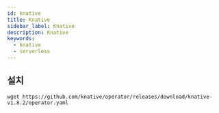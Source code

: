 ```yaml
---
id: knative
title: Knative
sidebar_label: Knative
description: Knative
keywords:
  - knative
  - serverless
---
```


## 설치

```shell
wget https://github.com/knative/operator/releases/download/knative-v1.8.2/operator.yaml
```
